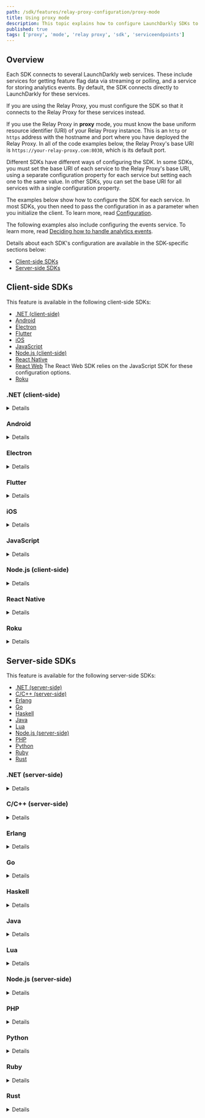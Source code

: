 ```yaml
---
path: /sdk/features/relay-proxy-configuration/proxy-mode
title: Using proxy mode
description: This topic explains how to configure LaunchDarkly SDKs to connect to your Relay Proxy when you are running in proxy mode.
published: true
tags: ['proxy', 'mode', 'relay proxy', 'sdk', 'serviceendpoints']
---
```


## Overview

Each SDK connects to several LaunchDarkly web services. These include services for getting feature flag data via streaming or polling, and a service for storing analytics events. By default, the SDK connects directly to LaunchDarkly for these services.

If you are using the Relay Proxy, you must configure the SDK so that it connects to the Relay Proxy for these services instead.

If you use the Relay Proxy in **proxy** mode, you must know the base uniform resource identifier (URI) of your Relay Proxy instance. This is an `http` or `https` address with the hostname and port where you have deployed the Relay Proxy. In all of the code examples below, the Relay Proxy's base URI is `https://your-relay-proxy.com:8030`, which is its default port.

Different SDKs have different ways of configuring the SDK. In some SDKs, you must set the base URI of each service to the Relay Proxy's base URI, using a separate configuration property for each service but setting each one to the same value. In other SDKs, you can set the base URI for all services with a single configuration property.

The examples below show how to configure the SDK for each service. In most SDKs, you then need to pass the configuration in as a parameter when you initialize the client. To learn more, read [Configuration](/sdk/features/config).

The following examples also include configuring the events service. To learn more, read [Deciding how to handle analytics events](/sdk/features/relay-proxy-configuration#deciding-how-to-handle-analytics-events).

Details about each SDK's configuration are available in the SDK-specific sections below:

* [Client-side SDKs](#client-side-sdks)
* [Server-side SDKs](#server-side-sdks)

## Client-side SDKs

This feature is available in the following client-side SDKs:

* [.NET (client-side)](#net-client-side)
* [Android](#android)
* [Electron](#electron)
* [Flutter](#flutter)
* [iOS](#ios)
* [JavaScript](#javascript)
* [Node.js (client-side)](#nodejs-client-side)
* [React Native](#react-native)
* [React Web](#javascript) The React Web SDK relies on the JavaScript SDK for these configuration options.
* [Roku](#roku)


### .NET (client-side)

<Details summary="Expand .NET (client-side) code sample">

To connect the SDK to the Relay Proxy, use the `ServiceEndpoints` builder method and `Components.ServiceEndpoints().RelayProxy` to specify the base URI of your Relay Proxy:

<CodeSample>
<CSTab label="C#">

```csharp
var config = Configuration.Builder("mobile-key-123abc")
    .ServiceEndpoints(Components.ServiceEndpoints()
      .RelayProxy("https://your-relay-proxy.com:8030"))
    .Build();
```
</CSTab>
</CodeSample>
</Details>

### Android

<Details summary="Expand Android code sample">

To connect the SDK to the Relay Proxy, use the `streamUri`, `pollUri`, and `eventsUri` builder methods to specify the base URI of your Relay Proxy:

<CodeSample>
<CSTab label="Java">

```java
LDConfig ldConfig = new LDConfig.Builder()
  .mobileKey("mobile-key-123abc")
  .streamUri(Uri.parse("https://your-relay-proxy.com:8030"))
  .pollUri(Uri.parse("https://your-relay-proxy.com:8030"))
  .eventsUri(Uri.parse("https://your-relay-proxy.com:8030"))
  .build();
```

</CSTab>
<CSTab label="Kotlin">

```kotlin
val ldConfig: LDConfig = LDConfig.Builder()
  .setMobileKey("mobile-key-123abc")
  .streamUri(Uri.parse("https://your-relay-proxy.com:8030"))
  .pollUri(Uri.parse("https://your-relay-proxy.com:8030"))
  .eventsUri(Uri.parse("https://your-relay-proxy.com:8030"))
  .build();
```

</CSTab>
</CodeSample>
</Details>

### Electron

<Details summary="Expand Electron code sample">

To connect the SDK to the Relay Proxy, set the `streamUrl`, `baseUrl`, and `eventsUrl` options to the base URI of your Relay Proxy:

<CodeSample>
<CSTab label="JavaScript">

```js
const options = {
  streamUrl: 'https://your-relay-proxy.com:8030',
  baseUrl: 'https://your-relay-proxy.com:8030',
  eventsUrl: 'https://your-relay-proxy.com:8030'
};
```

</CSTab>
<CSTab label="TypeScript">

```ts
import * as LDElectron from 'launchdarkly-electron-client-sdk';

const options: LDElectron.LDOptions = {
  streamUrl: 'https://your-relay-proxy.com:8030',
  baseUrl: 'https://your-relay-proxy.com:8030',
  eventsUrl: 'https://your-relay-proxy.com:8030',
};
```

</CSTab>
</CodeSample>
</Details>

### Flutter

<Details summary="Expand Flutter code sample">

To connect the SDK to the Relay Proxy, use the `streamUri`, `pollUri`, and `eventsUri` builder methods to specify the base URI of your Relay Proxy:

<CodeSample>
<CSTab label="Dart">

```dart
LDConfig ldConfig = LDConfigBuilder("mobile-key-123abc")
  .streamUri("https://your-relay-proxy.com:8030")
  .pollUri("https://your-relay-proxy.com:8030")
  .eventsUri("https://your-relay-proxy.com:8030")
  .build();
```

</CSTab>
</CodeSample>
</Details>

### iOS

<Details summary="Expand iOS code sample">

To connect the SDK to the Relay Proxy, set the `streamUrl`, `baseUrl`, and `eventsUrl` properties to the base URI of your Relay Proxy:

<CodeSample>
<CSTab label="Swift">

```swift
var ldConfig = LDConfig(mobileKey: "mobile-key-123abc")
ldConfig.streamUrl = URL(string: "https://your-relay-proxy.com:8030")
ldConfig.baseUrl = URL(string: "https://your-relay-proxy.com:8030")
ldConfig.eventsUrl = URL(string: "https://your-relay-proxy.com:8030")
```

</CSTab>
<CSTab label="Objective-C">

```objectivec
LDConfig *ldConfig = [[LDConfig alloc] initWithMobileKey:@"mobile-key-123abc"];
ldConfig.streamUrl = URL(string: "https://your-relay-proxy.com:8030")
ldConfig.baseUrl = URL(string: "https://your-relay-proxy.com:8030")
ldConfig.eventsUrl = URL(string: "https://your-relay-proxy.com:8030")
```

</CSTab>
</CodeSample>
</Details>

### JavaScript

<Details summary="Expand JavaScript code sample">

To connect the SDK to the Relay Proxy, set the `streamUrl`, `baseUrl`, and `eventsUrl` properties to the base URI of your Relay Proxy:

<CodeSample>
<CSTab label="JavaScript">

```js
const options = {
  streamUrl: 'https://your-relay-proxy.com:8030',
  baseUrl: 'https://your-relay-proxy.com:8030',
  eventsUrl: 'https://your-relay-proxy.com:8030'
};

```

</CSTab>
<CSTab label="TypeScript">

```ts
import * as ld from 'launchdarkly-js-client-sdk';

const options: ld.LDOptions = {
  streamUrl: 'https://your-relay-proxy.com:8030',
  baseUrl: 'https://your-relay-proxy.com:8030',
  eventsUrl: 'https://your-relay-proxy.com:8030',
};
```

</CSTab>
</CodeSample>
</Details>

### Node.js (client-side)

<Details summary="Expand Node.js (client-side) code sample">

To connect the SDK to the Relay Proxy, set the `streamUrl`, `baseUrl`, and `eventsUrl` properties to the base URI of your Relay Proxy:

<CodeSample>
<CSTab label="JavaScript">

```js
const options = {
  streamUrl: 'https://your-relay-proxy.com:8030',
  baseUrl: 'https://your-relay-proxy.com:8030',
  eventsUrl: 'https://your-relay-proxy.com:8030'
};
```

</CSTab>
<CSTab label="TypeScript">

```ts
import * as ld from 'launchdarkly-node-client-sdk';

const options: ld.LDOptions = {
  streamUrl: 'https://your-relay-proxy.com:8030',
  baseUrl: 'https://your-relay-proxy.com:8030',
  eventsUrl: 'https://your-relay-proxy.com:8030',
};
```

</CSTab>
</CodeSample>
</Details>

### React Native

<Details summary="Expand React Native code sample">

To connect the SDK to the Relay Proxy, set the `streamUrl`, `pollUrl`, and `eventsUrl` properties to the base URI of your Relay Proxy:

<CodeSample>
<CSTab label="JavaScript">

```js
let config = {
  mobileKey: 'mobile-key-123abc',
  streamUrl: 'https://your-relay-proxy.com:8030',
  pollUrl: 'https://your-relay-proxy.com:8030',
  eventsUrl: 'https://your-relay-proxy.com:8030',
};
```

</CSTab>
<CSTab label="TypeScript">

```ts
import LDClient, * as ld from 'launchdarkly-react-native-client-sdk';

let config: ld.LDConfig = {
  mobileKey: 'mobile-key-123abc',
  streamUrl: 'https://your-relay-proxy.com:8030',
  pollUrl: 'https://your-relay-proxy.com:8030',
  eventsUrl: 'https://your-relay-proxy.com:8030',
};
```

</CSTab>
</CodeSample>

In version 6.x and earlier, the config properties were named `streamUri`, `pollUri`, and `eventsUri`. They have been renamed to `streamUrl`, `pollUrl`, and `eventsUrl` in version 7.0.

</Details>

### Roku

<Details summary="Expand Roku code sample">

To connect the SDK to the Relay Proxy, use the `setStreamURI`, `setAppURI`, and `setEventsURI` methods to specify the base URI of your Relay Proxy:

<CodeSample>
<CSTab label="BrightScript">

```brightscript
REM for a legacy Roku application
config = LaunchDarklyConfig("mobile-key-123abc")

REM for a SceneGraph Roku Application
config = LaunchDarklyConfig("mobile-key-123abc", CLIENT_SCENEGRAPH_NODE)

config.setStreamURI("https://your-relay-proxy.com:8030")
config.setAppURI("https://your-relay-proxy.com:8030")
config.setEventsURI("https://your-relay-proxy.com:8030")
```

</CSTab>
</CodeSample>
</Details>

## Server-side SDKs

This feature is available for the following server-side SDKs:

* [.NET (server-side)](#net-server-side)
* [C/C++ (server-side)](#cc-server-side)
* [Erlang](#erlang)
* [Go](#go)
* [Haskell](#haskell)
* [Java](#java)
* [Lua](#lua)
* [Node.js (server-side)](#nodejs-server-side)
* [PHP](#php)
* [Python](#python)
* [Ruby](#ruby)
* [Rust](#rust)

### .NET (server-side)

<Details summary="Expand .NET (server-side) code sample">

To connect the SDK to the Relay Proxy, use the `ServiceEndpoints` builder method and `Components.ServiceEndpoints().RelayProxy` to specify the base URI of your Relay Proxy:

<CodeSample>
<CSTab label=".NET SDK v6.3 and later (C#)">

```csharp
var config = Configuration.Builder("sdk-key-123abc")
    .ServiceEndpoints(Components.ServiceEndpoints()
      .RelayProxy("https://your-relay-proxy.com:8030"))
    .Build();
```

</CSTab>
<CSTab label=".NET SDK v6.2.x and earlier (C#)">

```csharp
// Prior to version 6.3.0, the base URI had to be specified for each service,
// depending on which services you were actually using. To use the Relay
// Proxy in proxy mode for both streaming and events:

var config = Configuration.Builder("sdk-key-123abc")
    .DataSource(Components.StreamingDataSource()
       .BaseUri("https://your-relay-proxy.com:8030"))
    .Events(Components.SendEvents()
       .BaseUri("https://your-relay-proxy.com:8030"))
    .Build();

// Alternatively, if you are using the Relay Proxy in proxy mode for streaming,
// but want to send events directly to LaunchDarkly, use:

var config = Configuration.Builder("sdk-key-123abc")
    .DataSource(Components.StreamingDataSource()
      .BaseUri("https://your-relay-proxy.com:8030"))
    .Build();
```

</CSTab>
</CodeSample>
</Details>

### C/C++ (server-side)

<Details summary="Expand C/C++ (server-side) code sample">

To connect the SDK to the Relay Proxy, use `LDConfigSetStreamURI`, `LDConfigSetBaseURI`, and `LDConfigSetEventsURI` to specify the base URI of your Relay Proxy:

<CodeSample>
<CSTab label="C/C++">

```c
struct LDConfig *config = LDConfigNew("sdk-key-123abc");
LDConfigSetStreamURI(config, "https://your-relay-proxy.com:8030");
LDConfigSetBaseURI(config, "https://your-relay-proxy.com:8030");
LDConfigSetEventsURI(config, "https://your-relay-proxy.com:8030");
```

</CSTab>
</CodeSample>
</Details>

### Erlang

<Details summary="Expand Erlang code sample">

To connect the SDK to the Relay Proxy, set the `stream_uri`, `base_uri`, and `events_uri` properties to the base URI of your Relay Proxy:

<CodeSample>
<CSTab label="Erlang">

```erlang
ldclient:start_instance("sdk-key-123abc", #{
  stream_uri => "https://your-relay-proxy.com:8030",
  base_uri => "https://your-relay-proxy.com:8030",
  events_uri => "https://your-relay-proxy.com:8030"
})
```

</CSTab>
</CodeSample>
</Details>

### Go

<Details summary="Expand Go code sample">

To connect the SDK to the Relay Proxy, use the `Config.ServiceEndpoints` property and `ldcomponents.RelayProxyEndpoints()` to specify the base URI of your Relay Proxy:

<CodeSample>
<CSTab label="Go SDK v5.8 and later">

```go
// To use the Replay Proxy in proxy mode for both streaming and events:

config := ld.Config{
    ServiceEndpoints: ldcomponents.RelayProxyEndpoints(
      "https://your-relay-proxy.com:8030"),
}

// Alternatively, to use the Relay Proxy in proxy mode for streaming,
// but send events directly to LaunchDarkly, use:
config := ld.Config{
    ServiceEndpoints: ldcomponents.RelayProxyEndpointsWithoutEvents(
        "https://your-relay-proxy.com:8030"),
}
```

</CSTab>
<CSTab label="Go SDK v5.7.x and earlier">

```go
// Prior to version 5.8.0, the base URI had to be specified for each service,
// depending on which services you were actually using.
// To use the Relay Proxy in proxy mode for both streaming and events:


config := ld.Config{
    DataSource: ldcomponents.StreamingDataSource().
        BaseURI("https://your-relay-proxy.com:8030"),
    Events: ldcomponents.SendEvents().
        BaseURI("https://your-relay-proxy.com:8030"),
}

// Alternatively, to use the Relay Proxy in proxy mode for streaming,
// but send events to LaunchDarkly, use:

config := ld.Config{
    DataSource: ldcomponents.StreamingDataSource().
        BaseURI("https://your-relay-proxy.com:8030"),
}
```

</CSTab>
</CodeSample>
</Details>

### Haskell

<Details summary="Expand Haskell code sample">

To connect the SDK to the Relay Proxy, use `configSetStreamURI`, `configSetBaseURI`, and `configSetEventsURI` to specify the base URI of your Relay Proxy:

<CodeSample>
<CSTab label="Haskell">

```haskell
{-# LANGUAGE OverloadedStrings #-}

import LaunchDarkly.Server.Config

import Data.Function ((&))

config :: Config
config = (makeConfig "sdk-key-123abc")
    & configSetStreamURI "https://your-relay-proxy.com:8030"
    & configSetBaseURI "https://your-relay-proxy.com:8030"
    & configSetEventsURI "https://your-relay-proxy.com:8030"
```

</CSTab>
</CodeSample>
</Details>

### Java

<Details summary="Expand Java code sample">

To connect the SDK to the Relay Proxy, use the `serviceEndpoints` builder method and `Components.serviceEndpoints().relayProxy` to specify the base URI of your Relay Proxy:

<CodeSample>
<CSTab label="Java SDK v5.9 and later">

```java
LDConfig config = new LDConfig.Builder()
  .serviceEndpoints(Components.serviceEndpoints()
    .relayProxy("https://your-relay-proxy.com:8030"))
  .build();
```

</CSTab>
<CSTab label="Java SDK v5.8.x and earlier">

```java
// Prior to version 5.9.0, the base URI had to be specified for each service,
// depending on which services you were actually using. To use the Relay
// Proxy in proxy mode for both streaming and events:

LDConfig config = new LDConfig.Builder()
  .dataSource(Components.streamingDataSource()
    .baseURI(URI.create("https://your-relay-proxy.com:8030"))
  .events(Components.sendEvents()
    .baseURI(URI.create("https://your-relay-proxy.com:8030"))
  .build();

// Alternatively, if you use the Relay Proxy in proxy mode for streaming
// but want to send events directly to LaunchDarkly, use:

LDConfig config = new LDConfig.Builder()
  .dataSource(Components.streamingDataSource()
    .baseURI(URI.create("https://your-relay-proxy.com:8030"))
  .build();
```

</CSTab>
</CodeSample>
</Details>

### Lua

<Details summary="Expand Lua code sample">

To connect the SDK to the Relay Proxy, set the `streamURI`, `baseURI`, and `eventsURI` properties to the base URI of your Relay Proxy:

<CodeSample>
<CSTab label="Lua">

```lua
local config = {
    key = sdk-key-123abc,
    streamURI = "https://your-relay-proxy.com:8030",
    baseUri = "https://your-relay-proxy.com:8030",
    eventsURI = "https://your-relay-proxy.com:8030",
}
```

</CSTab>
</CodeSample>
</Details>

### Node.js (server-side)

<Details summary="Expand Node.js (server-side) code sample">

To connect the SDK to the Relay Proxy, set the `streamUri`, `baseUri`, and `eventsUri` properties to the base URI of your Relay Proxy:

<CodeSample>
<CSTab label="JavaScript">

```js
const options = {
  streamUri: 'https://your-relay-proxy.com:8030',
  baseUri: 'https://your-relay-proxy.com:8030',
  eventsUri: 'https://your-relay-proxy.com:8030',
};
```

</CSTab>
<CSTab label="TypeScript">

```ts
import * as ld from 'launchdarkly-node-server-sdk';

const options ld.LDOptions = {
  streamUri: 'https://your-relay-proxy.com:8030',
  baseUri: 'https://your-relay-proxy.com:8030',
  eventsUri: 'https://your-relay-proxy.com:8030',
};
```

</CSTab>
</CodeSample>
</Details>

### PHP

<Details summary="Expand PHP code sample">

To connect the SDK to the Relay Proxy, set the `base_uri` and `events_uri` properties to the base URI of your Relay Proxy:

<CodeSample>
<CSTab label="PHP">

```php
$client = new LaunchDarkly\LDClient("sdk-key-123abc",
    [ "base_uri" => "https://your-relay-proxy.com:8030",
      "events_uri" => "https://your-relay-proxy.com:8030" ]);
```

</CSTab>
</CodeSample>

There is not a streaming service for the PHP SDK.
</Details>

### Python

<Details summary="Expand Python code sample">

To connect the SDK to the Relay Proxy, set the `stream_uri`, `base_uri`, and `events_uri` properties to the base URI of your Relay Proxy:

<CodeSample>
<CSTab label="Python">

```python
config = Config(sdk_key='sdk-key-123abc',
  stream_uri="https://your-relay-proxy.com:8030",
  base_uri="https://your-relay-proxy.com:8030",
  events_uri="https://your-relay-proxy.com:8030")
```

</CSTab>
</CodeSample>
</Details>

### Ruby

<Details summary="Expand Ruby code sample">

To connect the SDK to the Relay Proxy, set the service endpoints to the base URI of your Relay Proxy:

<CodeSample>
<CSTab label="Ruby">

```ruby
config = LaunchDarkly::Config.new(
  stream_uri: "https://your-relay-proxy.com:8030",
  base_uri: "https://your-relay-proxy.com:8030",
  events_uri: "https://your-relay-proxy.com:8030")
```

</CSTab>
</CodeSample>
</Details>

### Rust

<Details summary="Expand Rust code sample">

To connect the SDK to the Relay Proxy, use the `ConfigBuilder` and `ServiceEndpointsBuilder` to specify the base URI of your Relay Proxy:

<CodeSample>
<CSTab label="Rust">

```rust
let config = ConfigBuilder::new("sdk-key-123abc")
    .service_endpoints(
        ServiceEndpointsBuilder::new().relay_proxy("https://your-relay-proxy.com:8030"),
    )
    .build();
```

</CSTab>
</CodeSample>

</Details>
